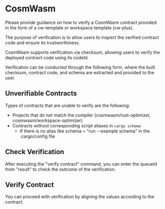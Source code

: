 
# CosmWasm

Please provide guidance on how to verify a CosmWasm contract provided in the form of a cw-template or workspace template (cw-plus).

The purpose of verification is to allow users to inspect the verified contract code and ensure its trustworthiness.

CosmWasm supports verification via checksum, allowing users to verify the deployed contract code using its codeId.

Verification can be conducted through the following form, where the built checksum, contract code, and schema are extracted and provided to the user.

## Unverifiable Contracts

Types of contracts that are unable to verify are the following:

- Projects that do not match the compiler (cosmwasm/rust-optimizer, cosmwasm/workspace-optimizer)
- Contracts without corresponding script aliases in `cargo schema`
  - If there is no alias like schema = "run --example schema" in the .cargo/config file

## Check Verification

After executing the "verify contract" command, you can enter the queueId from "result" to check the outcome of the verification.

<CheckVerification />

## Verify Contract

You can proceed with verification by aligning the values according to the contract.

<VerifyContract />
